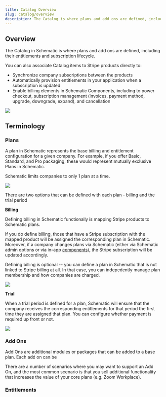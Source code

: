```yaml
---
title: Catalog Overview
slug: catalog/overview
description: The Catalog is where plans and add ons are defined, including their entitlements and subscription lifecycle.
---
```


## Overview

The Catalog in Schematic is where plans and add ons are defined, including their entitlements and subscription lifecycle.

You can also associate Catalog items to Stripe products directly to:
- Synchronize company subscriptions between the products
- Automatically provision entitlements in your application when a subscription is updated
- Enable billing elements in Schematic Components, including to power checkout, subscription management (invoices, payment method, upgrade, downgrade, expand), and cancellation

<img
src="../../assets/images/catalog/catalog.png"
/>

## Terminology

### Plans

A plan in Schematic represents the base billing and entitlement configuration for a given company. For example, if you offer Basic, Standard, and Pro packaging, these would represent mutually exclusive Plans in Schematic.

Schematic limits companies to only 1 plan at a time.

<img
src="../../assets/images/catalog/catalog-plans-addons-example.png"
/>

There are two options that can be defined with each plan - billing and the trial period

**Billing**

Defining billing in Schematic functionally is mapping Stripe products to Schematic plans.

If you do define billing, those that have a Stripe subscription with the mapped product will be assigned the corresponding plan in Schematic. Moreover, if a company changes plans via Schematic (either via Schematic admin options or via in-app [components](https://docs.schematichq.com/components/overview)), the Stripe subscription will be updated accordingly.

Defining billing is optional -- you can define a plan in Schematic that is not linked to Stripe billing at all. In that case, you can indepedently manage plan membership and how companies are charged.

<img
src="../../assets/images/catalog/catalog-plans-billing.png"
/>

**Trial**

When a trial period is defined for a plan, Schematic will ensure that the company receives the corresponding entitlements for that period the first time they are assigned that plan. You can configure whether payment is required up front or not.

<img
src="../../assets/images/catalog/catalog-plans-trial.png"
/>

### Add Ons

Add Ons are additional modules or packages that can be added to a base plan. Each add on can be 

There are a number of scenarios where you may want to support an Add On, and the most common scenario is that you sell additional functionality that increases the value of your core plans (e.g. Zoom Workplace).

### Entitlements


